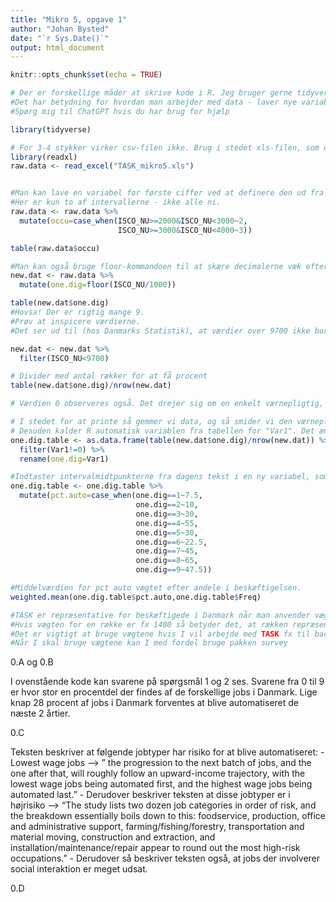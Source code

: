 ```yaml
---
title: "Mikro 5, opgave 1"
author: "Johan Bysted"
date: "`r Sys.Date()`"
output: html_document
---
```


```r
knitr::opts_chunk$set(echo = TRUE)
```

```r
# Der er forskellige måder at skrive kode i R. Jeg bruger gerne tidyverse.
#Det har betydning for hvordan man arbejder med data - laver nye variable, fjerner observationer osv.
#Spørg mig til ChatGPT hvis du har brug for hjælp

library(tidyverse)

# For 3-4 stykker virker csv-filen ikke. Brug i stedet xls-filen, som også er på moodle
library(readxl)
raw.data <- read_excel("TASK_mikro5.xls")


#Man kan lave en variabel for første ciffer ved at definere den ud fra intervaller
#Her er kun to af intervallerne - ikke alle ni.
raw.data <- raw.data %>%
  mutate(occu=case_when(ISCO_NU>=2000&ISCO_NU<3000~2,
                        ISCO_NU>=3000&ISCO_NU<4000~3))

table(raw.data$occu)

#Man kan også bruge floor-kommandoen til at skære decimalerne væk efter man har divideret med 1000
new.dat <- raw.data %>%
  mutate(one.dig=floor(ISCO_NU/1000))

table(new.dat$one.dig)
#Hovsa! Der er rigtig mange 9.
#Prøv at inspicere værdierne.
#Det ser ud til (hos Danmarks Statistik), at værdier over 9700 ikke burde eksistere

new.dat <- new.dat %>%
  filter(ISCO_NU<9700)

# Divider med antal rækker for at få procent
table(new.dat$one.dig)/nrow(new.dat)

# Værdien 0 observeres også. Det drejer sig om en enkelt værnepligtig, som har sneget sig med i data.

# I stedet for at printe så gemmer vi data, og så smider vi den værnepligtige ud
# Desuden kalder R automatisk variablen fra tabellen for "Var1". Det ændres tilbage til one.dig
one.dig.table <- as.data.frame(table(new.dat$one.dig)/nrow(new.dat)) %>%
  filter(Var1!=0) %>%
  rename(one.dig=Var1)

#Indtaster intervalmidtpunkterne fra dagens tekst i en ny variabel, som jeg kalder pct.auto
one.dig.table <- one.dig.table %>%
  mutate(pct.auto=case_when(one.dig==1~7.5,
                            one.dig==2~10,
                            one.dig==3~30,
                            one.dig==4~55,
                            one.dig==5~30,
                            one.dig==6~22.5,
                            one.dig==7~45,
                            one.dig==8~65,
                            one.dig==9~47.5))

#Middelværdien for pct auto vægtet efter andele i beskæftigelsen.
weighted.mean(one.dig.table$pct.auto,one.dig.table$Freq)

#TASK er repræsentative for beskæftigede i Danmark når man anvender vægten pervgt.
#Hvis vægten for en række er fx 1400 så betyder det, at rækken repræsenterer 1400 personer i arbejde
#Det er vigtigt at bruge vægtene hvis I vil arbejde med TASK fx til bachelorprojektet, men det er ikke nødvendigt i kurset her.
#Når I skal bruge vægtene kan I med fordel bruge pakken survey
```

0.A og 0.B

I ovenstående kode kan svarene på spørgsmål 1 og 2 ses. Svarene fra 0 til 9 er hvor stor en procentdel der findes af de forskellige jobs i Danmark. Lige knap 28 procent af jobs i Danmark forventes at blive automatiseret de næste 2 årtier. 

0.C

Teksten beskriver at følgende jobtyper har risiko for at blive automatiseret: 
- Lowest wage jobs --> " the progression to the next batch of jobs, and the one after that, will roughly follow an upward-income trajectory, with the lowest wage jobs being automated first, and the highest wage jobs being automated last."
- Derudover beskriver teksten at disse jobtyper er i højrisiko --> "The study lists two dozen job categories in order of risk, and the breakdown essentially boils down to this: foodservice, production, office and administrative support, farming/fishing/forestry, transportation and material moving, construction and extraction, and installation/maintenance/repair appear to round out the most high-risk occupations."
- Derudover så beskriver teksten også, at jobs der involverer social interaktion er meget udsat. 

0.D


